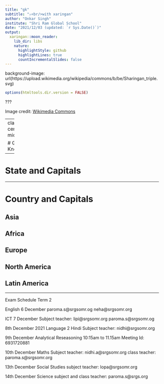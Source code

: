 ```yaml
---
title: "gk"
subtitle: "⚔<br/>with xaringan"
author: "Onkar Singh"
institute: "Shri Ram Global School"
date: "2021/12/03 (updated: `r Sys.Date()`)"
output:
  xaringan::moon_reader:
    lib_dir: libs
    nature:
      highlightStyle: github
      highlightLines: true
      countIncrementalSlides: false
---
```


background-image: url(https://upload.wikimedia.org/wikipedia/commons/b/be/Sharingan_triple.svg)

```r
options(htmltools.dir.version = FALSE)
```

???

Image credit: [Wikimedia Commons](https://commons.wikimedia.org/wiki/File:Sharingan_triple.svg)

---
class: center, middle

# General Knowledge


---

# State and Capitals


---

# Country and Capitals


## Asia

## Africa

## Europe

## North America

## Latin America


---

Exam Schedule Term 2



English 6 December 
paroma.s@srgsomr.og
neha@srgsomr.org

ICT 7 December 
Subject teacher: lipi@srgsomr.org
paroma.s@srgsomr.og

8th December 2021
Language 2 Hindi
Subject teacher: nidhi@srgsomr.org

9th December
Analytical Reseasoning
10:15am to 11.15am
Meeting Id: 6931720881

10th December 
Maths
Subject teacher: nidhi.a@srgsomr.org
class teacher: paroma.s@srgsomr.org

13th December
Social Studies
subject teacher: lopa@srgsomr.org

14th December 
Science
subject and class teacher: paroma.s@srgs.org





